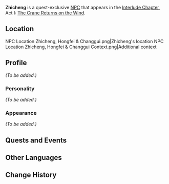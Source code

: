 {{Character Infobox
|type             = Quest NPC
|image            = NPC Zhicheng.png
|region           = Liyue
}}
'''Zhicheng''' is a quest-exclusive [[NPC]] that appears in the [[Interlude Chapter]], Act I: [[The Crane Returns on the Wind]].

==Location==
<gallery hideaddbutton="true" captionalign="center">
NPC Location Zhicheng, Hongfei & Changgui.png|Zhicheng's location
NPC Location Zhicheng, Hongfei & Changgui Context.png|Additional context
</gallery>

==Profile==
<!-- detailed story/lore information goes here -->
''(To be added.)''

===Personality===
''(To be added.)''

===Appearance===
''(To be added.)''

==Quests and Events==
{{Quest Appearances}}

==Other Languages==
{{Other Languages
|default_hidden = 1
|en      = Zhicheng
|zhs     = 志成
|zhs_rm  = Zhìchéng
|zht     = 志成
|zht_rm  = Zhìchéng
|ja      = 志成
|ja_rm   = Shisei{{Assumed}}
|ko      = 지성
|ko_rm   = 
|es      = Zhicheng
|fr      = Zhicheng
|ru      = Чжи Чэн
|th      = Zhicheng
|vi      = Zhicheng
|de      = Zhicheng
|id      = Zhicheng
|pt      = Zhicheng
}}

==Change History==
{{Change History|2.4}}
<!--
==References==
{{Reflist}}-->